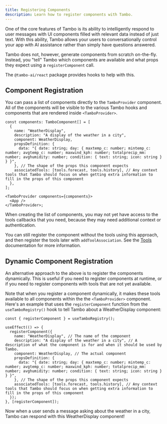 ```yaml
---
title: Registering Components
description: Learn how to register components with Tambo.
---
```


One of the core features of Tambo is its ability to intelligently respond to user messages with UI components filled with relevant data instead of just text. With this ability, Tambo allows your users to conversationally control your app with AI assistance rather than simply have questions answered.

Tambo does not, however, generate components from scratch on-the-fly. Instead, you "tell" Tambo which components are available and what props they expect using a `registerComponent` call.

The `@tambo-ai/react` package provides hooks to help with this.

## Component Registration

You can pass a list of components directly to the `TamboProvider` component. All of the components will be visible to the various Tambo hooks and components that are rendered inside `<TamboProvider>`.

```tsx title="layout.tsx"
const components: TamboComponent[] = [
  {
    name: "WeatherDisplay",
    description: "A display of the weather in a city",
    component: WeatherDisplay,
    propsDefinition: {
      data: "{ date: string; day: { maxtemp_c: number; mintemp_c: number; avgtemp_c: number; maxwind_kph: number; totalprecip_mm: number; avghumidity: number; condition: { text: string; icon: string } } }",
    }, // The shape of the props this component expects
    associatedTools: [tools.forecast, tools.history], // Any context tools that Tambo should focus on when getting extra information to fill in the props of this component
  },
];

<TamboProvider components={components}>
  <App />
</TamboProvider>;
```

When creating the list of components, you may not yet have access to the tools callbacks that you need, because they may need additional context or authentication.

You can still register the component without the tools using this approach, and then register the tools later with `addToolAssociation`. See the [Tools](/docs/concepts/tools) documentation for more information.

## Dynamic Component Registration

An alternative approach to the above is to register the components dynamically. This is useful if you need to register components at runtime, or if you need to register components with tools that are not yet available.

Note that when you register a component dynamically, it makes these tools available to all components within the the `<TamboProvider>` component.
Here's an example that uses the `registerComponent` function from the `useTamboRegistry()` hook to tell Tambo about a WeatherDisplay component:

```tsx title="page.tsx"
const { registerComponent } = useTamboRegistry();

useEffect(() => {
  registerComponent({
    name: "WeatherDisplay", // The name of the component
    description: "A display of the weather in a city", // A description of what the component is for and when it should be used by Tambo.
    component: WeatherDisplay, // The actual component
    propsDefinition: {
      data: "{ date: string; day: { maxtemp_c: number; mintemp_c: number; avgtemp_c: number; maxwind_kph: number; totalprecip_mm: number; avghumidity: number; condition: { text: string; icon: string } } }",
    }, // The shape of the props this component expects
    associatedTools: [tools.forecast, tools.history], // Any context tools that Tambo should focus on when getting extra information to fill in the props of this component
  });
}, [registerComponent]);
```

Now when a user sends a message asking about the weather in a city, Tambo can respond with this WeatherDisplay component!
